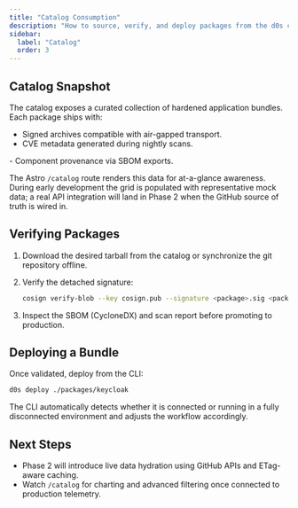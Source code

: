 ```yaml
---
title: "Catalog Consumption"
description: "How to source, verify, and deploy packages from the d0s catalog."
sidebar:
  label: "Catalog"
  order: 3
---
```



## Catalog Snapshot

The catalog exposes a curated collection of hardened application bundles. Each package ships with:

- Signed archives compatible with air-gapped transport.
- CVE metadata generated during nightly scans.

<VersionSwitcher alignment="left" />
- Component provenance via SBOM exports.

The Astro `/catalog` route renders this data for at-a-glance awareness. During early development the grid is populated with representative mock data; a real API integration will land in Phase 2 when the GitHub source of truth is wired in.

## Verifying Packages

1. Download the desired tarball from the catalog or synchronize the git repository offline.
2. Verify the detached signature:

   ```bash
   cosign verify-blob --key cosign.pub --signature <package>.sig <package>.tar.zst
   ```

3. Inspect the SBOM (CycloneDX) and scan report before promoting to production.

## Deploying a Bundle

Once validated, deploy from the CLI:

```bash
d0s deploy ./packages/keycloak
```

The CLI automatically detects whether it is connected or running in a fully disconnected environment and adjusts the workflow accordingly.

## Next Steps

- Phase 2 will introduce live data hydration using GitHub APIs and ETag-aware caching.
- Watch `/catalog` for charting and advanced filtering once connected to production telemetry.
